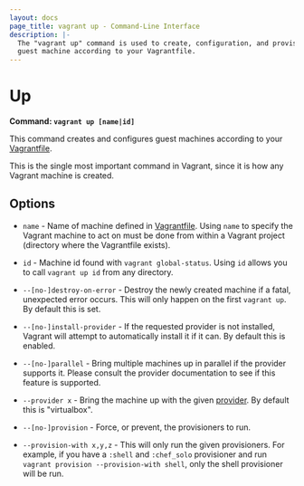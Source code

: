```yaml
---
layout: docs
page_title: vagrant up - Command-Line Interface
description: |-
  The "vagrant up" command is used to create, configuration, and provision a
  guest machine according to your Vagrantfile.
---
```


# Up

**Command: `vagrant up [name|id]`**

This command creates and configures guest machines according to your
[Vagrantfile](/vagrant/docs/vagrantfile/).

This is the single most important command in Vagrant, since it is how
any Vagrant machine is created.

## Options

- `name` - Name of machine defined in [Vagrantfile](/vagrant/docs/vagrantfile/). Using
  `name` to specify the Vagrant machine to act on must be done from within a
  Vagrant project (directory where the Vagrantfile exists).

- `id` - Machine id found with `vagrant global-status`. Using `id` allows
  you to call `vagrant up id` from any directory.

- `--[no-]destroy-on-error` - Destroy the newly created machine if a fatal,
  unexpected error occurs. This will only happen on the first `vagrant up`.
  By default this is set.

- `--[no-]install-provider` - If the requested provider is not installed,
  Vagrant will attempt to automatically install it if it can. By default this
  is enabled.

- `--[no-]parallel` - Bring multiple machines up in parallel if the provider
  supports it. Please consult the provider documentation to see if this feature
  is supported.

- `--provider x` - Bring the machine up with the given
  [provider](/vagrant/docs/providers/). By default this is "virtualbox".

- `--[no-]provision` - Force, or prevent, the provisioners to run.

- `--provision-with x,y,z` - This will only run the given provisioners. For
  example, if you have a `:shell` and `:chef_solo` provisioner and run
  `vagrant provision --provision-with shell`, only the shell provisioner will
  be run.
